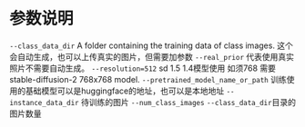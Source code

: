 # 参数说明
`--class_data_dir`   A folder containing the training data of class images.
这个会自动生成，也可以上传真实的图片，但需要加参数 `--real_prior` 代表使用真实照片不需要自动生成。
`--resolution=512`  sd 1.5 1.4模型使用 如须768 需要stable-diffusion-2 768x768 model.
`--pretrained_model_name_or_path` 训练使用的基础模型可以是huggingface的地址，也可以是本地地址
`--instance_data_dir` 待训练的图片
`--num_class_images`   `--class_data_dir`目录的图片数量
